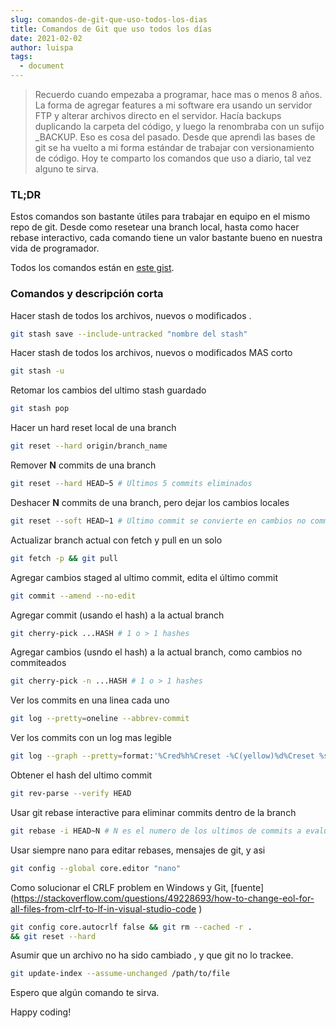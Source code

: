 ---
slug: comandos-de-git-que-uso-todos-los-dias
title: Comandos de Git que uso todos los días
date: 2021-02-02
author: luispa
tags:
  - document
---
  > Recuerdo cuando empezaba a programar, hace mas o menos 8 años. La forma de
  agregar features a mi software era usando un servidor FTP y alterar archivos
  directo en el servidor. Hacía backups duplicando la carpeta del código, y
  luego la renombraba con un sufijo _BACKUP. Eso es cosa del pasado. Desde que
  aprendì las bases de git se ha vuelto a mi forma estándar de trabajar con
  versionamiento de código. Hoy te comparto los comandos que uso a diario, tal
  vez alguno te sirva.

### TL;DR

Estos comandos son bastante útiles para trabajar en equipo en el mismo repo de git. Desde como resetear una branch local, hasta como hacer rebase interactivo, cada comando tiene un valor bastante bueno en nuestra vida de programador.

Todos los comandos están en [este gist]().

### Comandos y descripción corta

Hacer stash de todos los archivos, nuevos o modificados
.
```sh
git stash save --include-untracked "nombre del stash"
```
Hacer stash de todos los archivos, nuevos o modificados MAS corto
```sh 
git stash -u
```
Retomar los cambios del ultimo stash guardado
```sh
git stash pop
```

Hacer un hard reset local de una branch
```sh
git reset --hard origin/branch_name
```

Remover **N** commits de una branch
```sh
git reset --hard HEAD~5 # Ultimos 5 commits eliminados
```

Deshacer **N** commits de una branch, pero dejar los cambios locales
```sh
git reset --soft HEAD~1 # Ultimo commit se convierte en cambios no commiteados
```

Actualizar branch actual con fetch y pull en un solo
```sh
git fetch -p && git pull
```

Agregar cambios staged al ultimo commit, edita el último commit
```sh
git commit --amend --no-edit

```

Agregar commit (usando el hash) a la actual branch
```sh
git cherry-pick ...HASH # 1 o > 1 hashes 

```

Agregar cambios (usndo el hash) a la actual branch, como cambios no commiteados
```sh
git cherry-pick -n ...HASH # 1 o > 1 hashes

```

Ver los commits en una linea cada uno
```sh
git log --pretty=oneline --abbrev-commit

```

Ver los commits con un log mas legible
```sh
git log --graph --pretty=format:'%Cred%h%Creset -%C(yellow)%d%Creset %s %Cgreen(%cr) %C(bold blue)<%an>%Creset' --abbrev-commit

```

Obtener el hash del ultimo commit
```sh
git rev-parse --verify HEAD

```

Usar git rebase interactive para eliminar commits dentro de la branch 
```sh
git rebase -i HEAD~N # N es el numero de los ultimos de commits a evaluar
```

Usar siempre nano para editar rebases, mensajes de git, y asi
```sh
git config --global core.editor "nano"
```

Como solucionar el CRLF problem en Windows y Git, [fuente] (https://stackoverflow.com/questions/49228693/how-to-change-eol-for-all-files-from-clrf-to-lf-in-visual-studio-code
)

```sh
git config core.autocrlf false && git rm --cached -r . 
&& git reset --hard
```

Asumir que un archivo no ha sido cambiado
, y que git no lo trackee.
```sh
git update-index --assume-unchanged /path/to/file
```

Espero que algún comando te sirva. 

Happy coding!
